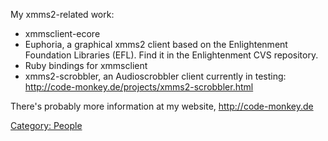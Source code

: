 {{Navbar}}

My xmms2-related work:
* xmmsclient-ecore
* Euphoria, a graphical xmms2 client based on the Enlightenment Foundation Libraries (EFL). Find it in the Enlightenment CVS repository.
* Ruby bindings for xmmsclient
* xmms2-scrobbler, an Audioscrobbler client currently in testing: http://code-monkey.de/projects/xmms2-scrobbler.html

There's probably more information at my website, http://code-monkey.de

[[Category: People]]